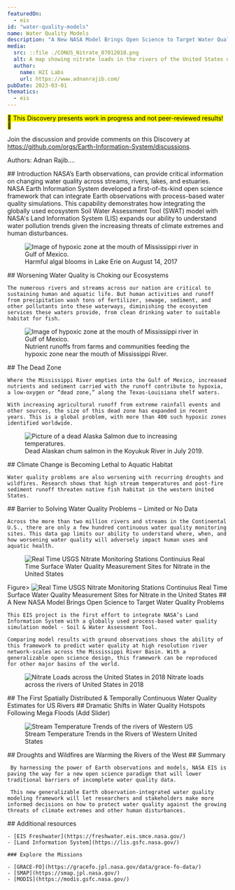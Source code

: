 ```yaml
---
featuredOn:
  - eis
id: "water-quality-models"
name: Water Quality Models
description: "A New NASA Model Brings Open Science to Target Water Quality Problems"
media:
  src: ::file ./CONUS_Nitrate_07012018.png
  alt: A map showing nitrate loads in the rivers of the United States on 07/01/2018
  author:
    name: H2I Labs
    url: https://www.adnanrajib.com/
pubDate: 2023-03-01
thematics:
  - eis
---
```


<Block>
  <Prose>
  <mark>🚧 This Discovery presents work in progress and not peer-reviewed results! 🚧</mark>
  
  
  Join the discussion and provide comments on this Discovery at https://github.com/orgs/Earth-Information-System/discussions.

  Authors: Adnan Rajib.... 
  </Prose>
</Block>


<Block>
  <Prose>
  ## Introduction
    NASA’s Earth observations, can provide critical information on changing water quality across streams, rivers, lakes, and estuaries. NASA Earth Information System developed a first-of-its-kind open science framework that can integrate Earth observations with process-based water quality simulations. This capability demonstrates how integrating the globally used ecosystem Soil Water Assessment Tool (SWAT) model with NASA's Land Information System (LIS) expands our ability to understand water pollution trends given the increasing threats of climate extremes and human disturbances.
    
  </Prose>
</Block>

<Block>
  <Figure>
    <Image
      src={new URL("./AlgalBlooms_LakeErie.jpg", import.meta.url).href}
      alt="Image of hypoxic zone at the mouth of Mississippi river in Gulf of Mexico."
    />
    <Caption
      attrAuthor='NOAA Great Lakes Environmental Research Laboratory'
      attrUrl='https://www.flickr.com/photos/noaa_glerl/36546197872/in/photostream/'
    >
      Harmful algal blooms in Lake Erie on August 14, 2017
    </Caption>
  </Figure>
  <Prose>
    ## Worsening Water Quality is Choking our Ecosystems

    The numerous rivers and streams across our nation are critical to sustaining human and aquatic life. But human activities and runoff from precipitation wash tons of fertilizer, sewage, sediment, and other pollutants into these waterways, diminishing the ecosystem services these waters provide, from clean drinking water to suitable habitat for fish.
 
  </Prose>
</Block>


<Block>
  <Figure>
    <Image
      src={new URL("./Hypoxic_Mississippi.jpg", import.meta.url).href}
      alt="Image of hypoxic zone at the mouth of Mississippi river in Gulf of Mexico."
    />
    <Caption
      attrAuthor='NOAA'
      attrUrl='https://www.nationalfisherman.com/noaa-expects-average-sized-gulf-of-mexico-dead-zone-this-summer'
    >
      Nutrient runoffs from farms and communities feeding the hypoxic zone near the mouth of Mississippi River.
    </Caption>
  </Figure>
  <Prose>
    ## The Dead Zone
    
    Where the Mississippi River empties into the Gulf of Mexico, increased nutrients and sediment carried with the runoff contribute to hypoxia, a low-oxygen or “dead zone,” along the Texas-Louisiana shelf waters.

    With increasing agricultural runoff from extreme rainfall events and other sources, the size of this dead zone has expanded in recent years. This is a global problem, with more than 400 such hypoxic zones identified worldwide.

  </Prose>
</Block>



<Block>
  <Figure>
    <Image
      src={new URL("./dead_chum_salmon.jpeg", import.meta.url).href}
      alt="Picture of a dead Alaska Salmon due to increasing temperatures. "
    />
    <Caption
      attrAuthor='Stephanie Quinn-Davidson'
      attrUrl='https://news.climate.columbia.edu/2019/09/06/warming-rivers-salmon-die-offs/'
    >
      Dead Alaskan chum salmon in the Koyukuk River in July 2019.
    </Caption>
  </Figure>
  <Prose>
    ## Climate Change is Becoming Lethal to Aquatic Habitat

	Water quality problems are also worsening with recurring droughts and wildfires. Research shows that high stream temperatures and post-fire sediment runoff threaten native fish habitat in the western United States.

  </Prose>
</Block>


<Block>
  <Prose>
    ## Barrier to Solving Water Quality Problems ‒ Limited or No Data

	Across the more than two million rivers and streams in the Continental U.S., there are only a few hundred continuous water quality monitoring sites. This data gap limits our ability to understand where, when, and how worsening water quality will adversely impact human uses and aquatic health.

  </Prose>
  <Figure>
    <Image
      src={new URL("./USGS_WQSites.png", import.meta.url).href}
      alt="Real Time USGS Nitrate Monitoring Stations"
    />
    <Caption
      attrAuthor='USGS'
      attrUrl='https://waterwatch.usgs.gov/wqwatch/?pcode=00630'
    >
      Continuius Real Time Surface Water Quality Measurement Sites for Nitrate in the United States
    </Caption>
  </Figure>
</Block>


<Block>
  Figure>
    <Image
      src={new URL("./Nitrate_Evaluation.png", import.meta.url).href}
      alt="Real Time USGS Nitrate Monitoring Stations"
    />
    <Caption
      attrAuthor='USGS'
      attrUrl='https://waterwatch.usgs.gov/wqwatch/?pcode=00630'
    >
      Continuius Real Time Surface Water Quality Measurement Sites for Nitrate in the United States
    </Caption>
  </Figure>

  <Prose>
    ## A New NASA Model Brings Open Science to Target Water Quality Problems

    This EIS project is the first effort to integrate NASA’s Land Information System with a globally used process-based water quality simulation model - Soil & Water Assessment Tool.

    Comparing model results with ground observations shows the ability of this framework to predict water quality at high resolution river network-scales across the Mississippi River Basin. With a generalizable open science design, this framework can be reproduced for other major basins of the world. 

  </Prose>
</Block>


<Block>
  <Figure>
    <Image
      src={new URL("./Animated_NO3_2018.gif", import.meta.url).href}
      alt="Nitrate Loads across the United States in 2018"
    />
    <Caption
      attrAuthor='H2I Labs'
      attrUrl='https://www.adnanrajib.com/'
    >
      Nitrate loads across the rivers of United States in 2018
    </Caption>
  </Figure>
  <Prose>
    ## The First Spatially Distributed & Temporally Continuous Water Quality Estimates for US Rivers

  </Prose>
</Block>



<Block>
  <Prose>
    ## Dramatic Shifts in Water Quality Hotspots Following Mega Floods (Add Slider)



  </Prose>
</Block>


<Block>
  <Figure>
    <Image
      src={new URL("./StreamTemp_WesternUS.png", import.meta.url).href}
      alt="Stream Temperature Trends of the rivers of Western US"
    />
    <Caption
      attrAuthor='H2I Labs'
      attrUrl='https://www.adnanrajib.com/'
    >
      Stream Temperature Trends in the Rivers of Western United States
    </Caption>
  </Figure>

  <Prose>
    ## Droughts and Wildfires are Warming the Rivers of the West


  </Prose>
</Block>


<Block>
  <Prose>
    ## Summary

     By harnessing the power of Earth observations and models, NASA EIS is paving the way for a new open science paradigm that will lower traditional barriers of incomplete water quality data. 

     This new generalizable Earth observation-integrated water quality modeling framework will let researchers and stakeholders make more informed decisions on how to protect water quality against the growing threats of climate extremes and other human disturbances.

  </Prose>
</Block>





<Block>
  <Prose>
    ## Additional resources

    - [EIS Freshwater](https://freshwater.eis.smce.nasa.gov/)
    - [Land Information System](https://lis.gsfc.nasa.gov/)

    ### Explore the Missions

    - [GRACE-FO](https://gracefo.jpl.nasa.gov/data/grace-fo-data/)
    - [SMAP](https://smap.jpl.nasa.gov/)
    - [MODIS](https://modis.gsfc.nasa.gov/)
  </Prose>
</Block>


